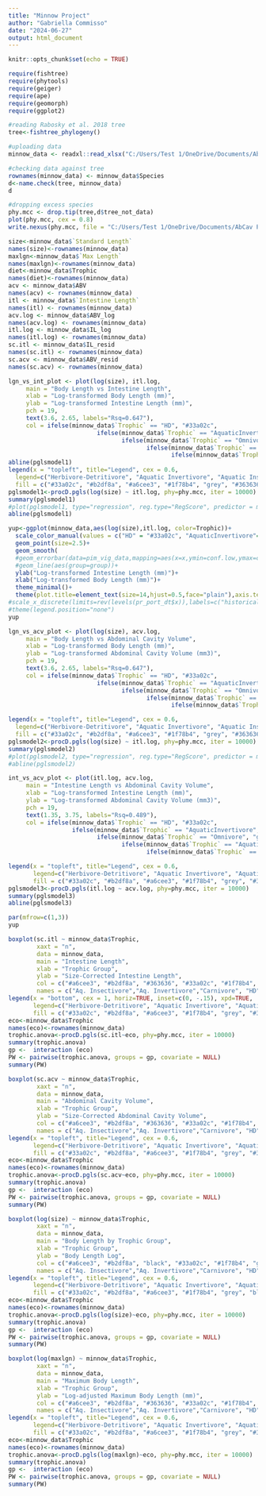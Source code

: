 ---
title: "Minnow Project"
author: "Gabriella Commisso"
date: "2024-06-27"
output: html_document
---

```{r setup, include=FALSE}
knitr::opts_chunk$set(echo = TRUE)
```



```{r loading required packages}
require(fishtree)
require(phytools)
require(geiger)
require(ape)
require(geomorph)
require(ggplot2)
```

```{r loading dataset and checking phylogenetics}

#reading Rabosky et al. 2018 tree
tree<-fishtree_phylogeny()

#uploading data
minnow_data <- readxl::read_xlsx("C:/Users/Test 1/OneDrive/Documents/AbCav Project/data_ouwie.xlsx")

#checking data against tree
rownames(minnow_data) <- minnow_data$Species
d<-name.check(tree, minnow_data) 
d

#dropping excess species
phy.mcc <- drop.tip(tree,d$tree_not_data)
plot(phy.mcc, cex = 0.8)
write.nexus(phy.mcc, file = "C:/Users/Test 1/OneDrive/Documents/AbCav Project/droptiptree.nexus", translate = TRUE)
```

```{r labelling variables}
size<-minnow_data$`Standard Length`
names(size)<-rownames(minnow_data)
maxlgn<-minnow_data$`Max Length`
names(maxlgn)<-rownames(minnow_data)
diet<-minnow_data$Trophic
names(diet)<-rownames(minnow_data)
acv <- minnow_data$ABV
names(acv) <- rownames(minnow_data)
itl <- minnow_data$`Intestine Length`
names(itl) <- rownames(minnow_data)
acv.log <- minnow_data$ABV_log
names(acv.log) <- rownames(minnow_data)
itl.log <- minnow_data$IL_log
names(itl.log) <- rownames(minnow_data)
sc.itl <- minnow_data$IL_resid
names(sc.itl) <- rownames(minnow_data)
sc.acv <- minnow_data$ABV_resid
names(sc.acv) <- rownames(minnow_data)
```

```{r plotting body length vs intestine length}
lgn_vs_int_plot <- plot(log(size), itl.log, 
     main = "Body Length vs Intestine Length",
     xlab = "Log-transformed Body Length (mm)",
     ylab = "Log-transformed Intestine Length (mm)",
     pch = 19,
     text(3.6, 2.65, labels="Rsq=0.647"),
     col = ifelse(minnow_data$`Trophic` == "HD", "#33a02c", 
                         ifelse(minnow_data$`Trophic` == "AquaticInvertivore", "#b2df8a", 
                                ifelse(minnow_data$`Trophic` == "Omnivore", "grey", 
                                       ifelse(minnow_data$`Trophic` == "AquaticInsectivore", "#a6cee3",
                                              ifelse(minnow_data$`Trophic` == "InsectLarvaphage", "#1f78b4", "#363636"))))))
abline(pglsmodel1)
legend(x = "topleft", title="Legend", cex = 0.6,
  legend=c("Herbivore-Detritivore", "Aquatic Invertivore", "Aquatic Insectivore", "Insect Larvaphage", "Omnivore", "Carnivore"), 
  fill = c("#33a02c", "#b2df8a", "#a6cee3", "#1f78b4", "grey", "#363636"))
pglsmodel1<-procD.pgls(log(size) ~ itl.log, phy=phy.mcc, iter = 10000)
summary(pglsmodel1)
#plot(pglsmodel1, type="regression", reg.type="RegScore", predictor = minnow_data$IL_log)
abline(pglsmodel1)
```
```{r experimenting w ggplot}
yup<-ggplot(minnow_data,aes(log(size),itl.log, color=Trophic))+
  scale_color_manual(values = c("HD" = "#33a02c", "AquaticInvertivore"="#b2df8a", "Omnivore"="grey", "AquaticInsectivore"="#a6cee3", "InsectLarvaphage"="#1f78b4", "Carnivore"="black"))+
  geom_point(size=2.5)+
  geom_smooth(
  #geom_errorbar(data=pim_vig_data,mapping=aes(x=x,ymin=conf.low,ymax=conf.high),width=0.03)+
  #geom_line(aes(group=group))+
  ylab("Log-transformed Intestine Length (mm)")+
  xlab("Log-transformed Body Length (mm)")+
  theme_minimal()+
  theme(plot.title=element_text(size=14,hjust=0.5,face="plain"),axis.text.y=element_text(size=14),axis.title.y=element_text(size=14),axis.text.x=element_text(size=14),axis.title.x=element_text(size=10),panel.background=element_rect(fill="white",color="black"),panel.grid.major=element_line(color="grey95"),panel.grid.minor=element_line(color=NA),plot.margin=unit(c(0,0,0,0),"cm"))
#scale_x_discrete(limits=rev(levels(pr_port_dt$x)),labels=c("historical","contemporary"))+
#theme(legend.position="none")
yup
```

```{r plotting body length vs abdominal cavity volume}
lgn_vs_acv_plot <- plot(log(size), acv.log, 
     main = "Body Length vs Abdominal Cavity Volume",
     xlab = "Log-transformed Body Length (mm)",
     ylab = "Log-transformed Abdominal Cavity Volume (mm3)",
     pch = 19,
     text(3.6, 2.65, labels="Rsq=0.647"),
     col = ifelse(minnow_data$`Trophic` == "HD", "#33a02c", 
                         ifelse(minnow_data$`Trophic` == "AquaticInvertivore", "#b2df8a", 
                                ifelse(minnow_data$`Trophic` == "Omnivore", "grey", 
                                       ifelse(minnow_data$`Trophic` == "AquaticInsectivore", "#a6cee3",
                                              ifelse(minnow_data$`Trophic` == "InsectLarvaphage", "#1f78b4", "#363636"))))))

legend(x = "topleft", title="Legend", cex = 0.6,
  legend=c("Herbivore-Detritivore", "Aquatic Invertivore", "Aquatic Insectivore", "Insect Larvaphage", "Omnivore", "Carnivore"), 
  fill = c("#33a02c", "#b2df8a", "#a6cee3", "#1f78b4", "grey", "#363636"))
pglsmodel2<-procD.pgls(log(size) ~ itl.log, phy=phy.mcc, iter = 10000)
summary(pglsmodel2)
#plot(pglsmodel2, type="regression", reg.type="RegScore", predictor = minnow_data$IL_log)
#abline(pglsmodel2)
```

```{r plotting intestine length vs abdominal cavity vol}
int_vs_acv_plot <- plot(itl.log, acv.log, 
     main = "Intestine Length vs Abdominal Cavity Volume",
     xlab = "Log-transformed Intestine Length (mm)",
     ylab = "Log-transformed Abdominal Cavity Volume (mm3)",
     pch = 19,
     text(1.35, 3.75, labels="Rsq=0.489"),
     col = ifelse(minnow_data$`Trophic` == "HD", "#33a02c", 
                  ifelse(minnow_data$`Trophic` == "AquaticInvertivore", "#b2df8a", 
                         ifelse(minnow_data$`Trophic` == "Omnivore", "grey", 
                                ifelse(minnow_data$`Trophic` == "AquaticInsectivore", "#a6cee3",
                                       ifelse(minnow_data$`Trophic` == "InsectLarvaphage", "#1f78b4", "#363636"))))))

legend(x = "topleft", title="Legend", cex = 0.6,
       legend=c("Herbivore-Detritivore", "Aquatic Invertivore", "Aquatic Insectivore", "Insect Larvaphage", "Omnivore", "Carnivore"), 
       fill = c("#33a02c", "#b2df8a", "#a6cee3", "#1f78b4", "grey", "#363636"))
pglsmodel3<-procD.pgls(itl.log ~ acv.log, phy=phy.mcc, iter = 10000)
summary(pglsmodel3)
abline(pglsmodel3)
```

```{r creating figure for paper}
par(mfrow=c(1,3))
yup

```

```{r intestine length/trophic group}
boxplot(sc.itl ~ minnow_data$Trophic,
        xaxt = "n",
        data = minnow_data,
        main = "Intestine Length",
        xlab = "Trophic Group",
        ylab = "Size-Corrected Intestine Length",
        col = c("#a6cee3", "#b2df8a", "#363636", "#33a02c", "#1f78b4", "grey"),
        names = c("Aq. Insectivore","Aq. Invertivore","Carnivore", "HD", "Insect Larvaphage", "Omnivore"))
legend(x = "bottom", cex = 1, horiz=TRUE, inset=c(0, -.15), xpd=TRUE,
       legend=c("Herbivore-Detritivore", "Aquatic Invertivore", "Aquatic Insectivore", "Insect Larvaphage", "Omnivore", "Carnivore"), 
       fill = c("#33a02c", "#b2df8a", "#a6cee3", "#1f78b4", "grey", "#363636"))
eco<-minnow_data$Trophic
names(eco)<-rownames(minnow_data)
trophic.anova<-procD.pgls(sc.itl~eco, phy=phy.mcc, iter = 10000)
summary(trophic.anova)
gp <-  interaction (eco)
PW <- pairwise(trophic.anova, groups = gp, covariate = NULL)
summary(PW)
```

```{r size-corrected ab cav/trophic group}
boxplot(sc.acv ~ minnow_data$Trophic,
        xaxt = "n",
        data = minnow_data,
        main = "Abdominal Cavity Volume",
        xlab = "Trophic Group",
        ylab = "Size-Corrected Abdominal Cavity Volume",
        col = c("#a6cee3", "#b2df8a", "#363636", "#33a02c", "#1f78b4", "grey"),
        names = c("Aq. Insectivore","Aq. Invertivore","Carnivore", "HD", "Insect Larvaphage", "Omnivore"))
legend(x = "topleft", title="Legend", cex = 0.6,
       legend=c("Herbivore-Detritivore", "Aquatic Invertivore", "Aquatic Insectivore", "Insect Larvaphage", "Omnivore", "Carnivore"), 
       fill = c("#33a02c", "#b2df8a", "#a6cee3", "#1f78b4", "grey", "#363636"))
eco<-minnow_data$Trophic
names(eco)<-rownames(minnow_data)
trophic.anova<-procD.pgls(sc.acv~eco, phy=phy.mcc, iter = 10000)
summary(trophic.anova)
gp <-  interaction (eco)
PW <- pairwise(trophic.anova, groups = gp, covariate = NULL)
summary(PW)
```

```{r measured body length/trophic group}
boxplot(log(size) ~ minnow_data$Trophic,
        xaxt = "n",
        data = minnow_data,
        main = "Body Length by Trophic Group",
        xlab = "Trophic Group",
        ylab = "Body Length Log",
        col = c("#a6cee3", "#b2df8a", "black", "#33a02c", "#1f78b4", "grey"),
        names = c("Aq. Insectivore","Aq. Invertivore","Carnivore", "HD", "Insect Larvaphage", "Omnivore"))
legend(x = "topleft", title="Legend", cex = 0.6,
       legend=c("Herbivore-Detritivore", "Aquatic Invertivore", "Aquatic Insectivore", "Insect Larvaphage", "Omnivore", "Carnivore"), 
       fill = c("#33a02c", "#b2df8a", "#a6cee3", "#1f78b4", "grey", "black"))
eco<-minnow_data$Trophic
names(eco)<-rownames(minnow_data)
trophic.anova<-procD.pgls(log(size)~eco, phy=phy.mcc, iter = 10000)
summary(trophic.anova)
gp <-  interaction (eco)
PW <- pairwise(trophic.anova, groups = gp, covariate = NULL)
summary(PW)
```

```{r max body length/trophic}
boxplot(log(maxlgn) ~ minnow_data$Trophic,
        xaxt = "n",
        data = minnow_data,
        main = "Maximum Body Length",
        xlab = "Trophic Group",
        ylab = "Log-adjusted Maximum Body Length (mm)",
        col = c("#a6cee3", "#b2df8a", "#363636", "#33a02c", "#1f78b4", "grey"),
        names = c("Aq. Insectivore","Aq. Invertivore","Carnivore", "HD", "Insect Larvaphage", "Omnivore"))
legend(x = "topleft", title="Legend", cex = 0.6,
       legend=c("Herbivore-Detritivore", "Aquatic Invertivore", "Aquatic Insectivore", "Insect Larvaphage", "Omnivore", "Carnivore"), 
       fill = c("#33a02c", "#b2df8a", "#a6cee3", "#1f78b4", "grey", "#363636"))
eco<-minnow_data$Trophic
names(eco)<-rownames(minnow_data)
trophic.anova<-procD.pgls(log(maxlgn)~eco, phy=phy.mcc, iter = 10000)
summary(trophic.anova)
gp <-  interaction (eco)
PW <- pairwise(trophic.anova, groups = gp, covariate = NULL)
summary(PW)
```